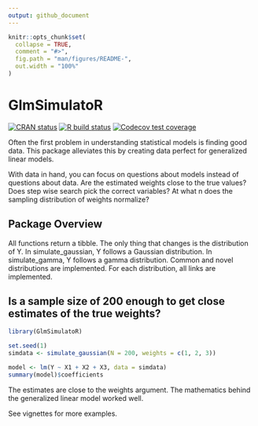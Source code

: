 ```yaml
---
output: github_document
---
```


<!-- README.md is generated from README.Rmd. Please edit that file -->

```r
knitr::opts_chunk$set(
  collapse = TRUE,
  comment = "#>",
  fig.path = "man/figures/README-",
  out.width = "100%"
)
```
# GlmSimulatoR
 
<!-- badges: start -->
[![CRAN status](https://www.r-pkg.org/badges/version/GlmSimulatoR)](https://cran.r-project.org/package=GlmSimulatoR)
[![R build status](https://github.com/gmcmacran/GlmSimulatoR/workflows/R-CMD-check/badge.svg)](https://github.com/gmcmacran/GlmSimulatoR/actions)
[![Codecov test coverage](https://codecov.io/gh/gmcmacran/GlmSimulatoR/branch/master/graph/badge.svg)](https://app.codecov.io/gh/gmcmacran/GlmSimulatoR?branch=master)
<!-- badges: end -->

Often the first problem in understanding statistical models is finding good data. This package alleviates this by creating data perfect for generalized linear models. 

With data in hand, you can focus on questions about models instead of questions about data. Are the estimated weights close to the true values? Does step wise search pick the correct variables? At what n does the sampling distribution of weights normalize?

## Package Overview
All functions return a tibble. The only thing that changes is the distribution of Y. In simulate_gaussian, Y follows a Gaussian distribution. In simulate_gamma, Y follows a gamma distribution. Common and novel distributions are implemented. For each distribution, all links are implemented.

## Is a sample size of 200 enough to get close estimates of the true weights?

```r
library(GlmSimulatoR)

set.seed(1)
simdata <- simulate_gaussian(N = 200, weights = c(1, 2, 3))

model <- lm(Y ~ X1 + X2 + X3, data = simdata)
summary(model)$coefficients

```

The estimates are close to the weights argument. The mathematics behind the generalized linear model worked well.

See vignettes for more examples.
